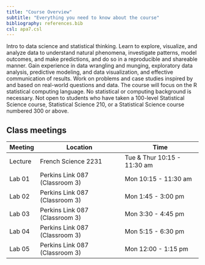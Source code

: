 ```yaml
---
title: "Course Overview"
subtitle: "Everything you need to know about the course"
bibliography: references.bib
csl: apa7.csl
---
```



Intro to data science and statistical thinking. Learn to explore,
visualize, and analyze data to understand natural phenomena, investigate
patterns, model outcomes, and make predictions, and do so in a
reproducible and shareable manner. Gain experience in data wrangling and
munging, exploratory data analysis, predictive modeling, and data
visualization, and effective communication of results. Work on problems
and case studies inspired by and based on real-world questions and data.
The course will focus on the R statistical computing language. No
statistical or computing background is necessary. Not open to students
who have taken a 100-level Statistical Science course, Statistical
Science 210, or a Statistical Science course numbered 300 or above.

## Class meetings

| Meeting | Location                       | Time                        |
|---------|--------------------------------|-----------------------------|
| Lecture | French Science 2231            | Tue & Thur 10:15 - 11:30 am |
| Lab 01  | Perkins Link 087 (Classroom 3) | Mon 10:15 - 11:30 am        |
| Lab 02  | Perkins Link 087 (Classroom 3) | Mon 1:45 - 3:00 pm          |
| Lab 03  | Perkins Link 087 (Classroom 3) | Mon 3:30 - 4:45 pm          |
| Lab 04  | Perkins Link 087 (Classroom 3) | Mon 5:15 - 6:30 pm          |
| Lab 05  | Perkins Link 087 (Classroom 3) | Mon 12:00 - 1:15 pm         |
